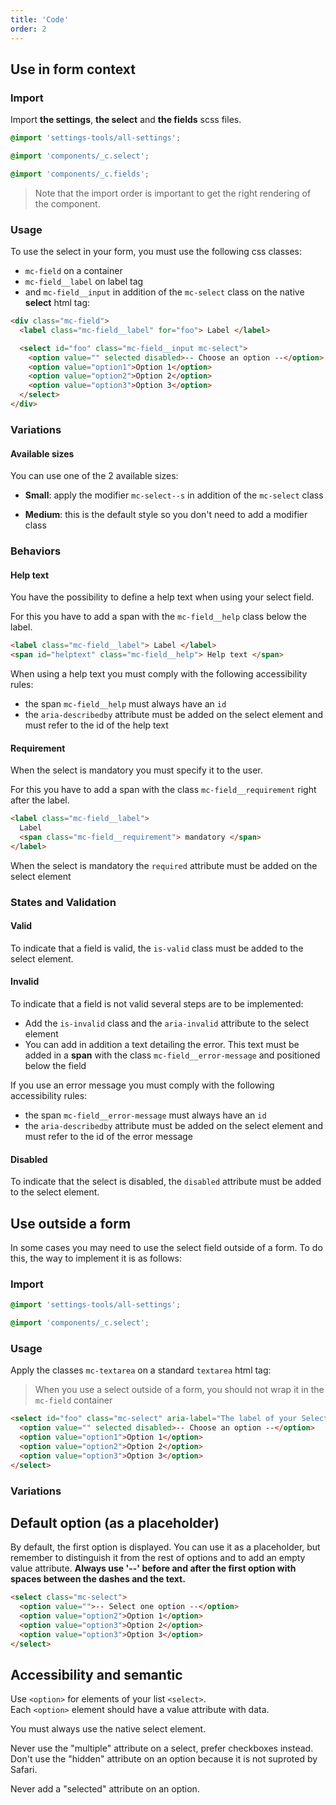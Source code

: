 ```yaml
---
title: 'Code'
order: 2
---
```


## Use in form context

### Import

Import **the settings**, **the select** and **the fields** scss files.

```scss
@import 'settings-tools/all-settings';

@import 'components/_c.select';

@import 'components/_c.fields';
```

> Note that the import order is important to get the right rendering of the component.

### Usage

To use the select in your form, you must use the following css classes:

- `mc-field` on a container
- `mc-field__label` on label tag
- and `mc-field__input` in addition of the `mc-select` class on the native **select** html tag:

```html
<div class="mc-field">
  <label class="mc-field__label" for="foo"> Label </label>

  <select id="foo" class="mc-field__input mc-select">
    <option value="" selected disabled>-- Choose an option --</option>
    <option value="option1">Option 1</option>
    <option value="option2">Option 2</option>
    <option value="option3">Option 3</option>
  </select>
</div>
```

<Story id="form-select--default" />

### Variations

#### Available sizes

You can use one of the 2 available sizes:

- **Small**: apply the modifier `mc-select--s` in addition of the `mc-select` class

<Story id="form-select--variation-small" />

- **Medium**: this is the default style so you don't need to add a modifier class

<Story id="form-select--default" />

### Behaviors

#### Help text

You have the possibility to define a help text when using your select field.

For this you have to add a span with the `mc-field__help` class below the label.

```html
<label class="mc-field__label"> Label </label>
<span id="helptext" class="mc-field__help"> Help text </span>
```

<Highlight type="tips" title="Accessibility rules">

When using a help text you must comply with the following accessibility rules:

- the span `mc-field__help` must always have an `id`
- the `aria-describedby` attribute must be added on the select element and must refer to the id of the help text

</Highlight>

#### Requirement

When the select is mandatory you must specify it to the user.

For this you have to add a span with the class `mc-field__requirement` right after the label.

```html
<label class="mc-field__label">
  Label
  <span class="mc-field__requirement"> mandatory </span>
</label>
```

<Highlight type="tips" title="Semantic rule">

When the select is mandatory the `required` attribute must be added on the select element

</Highlight>

### States and Validation

#### Valid

To indicate that a field is valid, the `is-valid` class must be added to the select element.

<Story id="form-select--state-valid" />

#### Invalid

To indicate that a field is not valid several steps are to be implemented:

- Add the `is-invalid` class and the `aria-invalid` attribute to the select element
- You can add in addition a text detailing the error. This text must be added in a **span** with the class `mc-field__error-message` and positioned below the field

<Highlight type="tips" title="Accessibility rules">

If you use an error message you must comply with the following accessibility rules:

- the span `mc-field__error-message` must always have an `id`
- the `aria-describedby` attribute must be added on the select element and must refer to the id of the error message

</Highlight>

<Story id="form-select--state-invalid" />

#### Disabled

To indicate that the select is disabled, the `disabled` attribute must be added to the select element.

<Story id="form-select--disabled" />

## Use outside a form

In some cases you may need to use the select field outside of a form. To do this, the way to implement it is as follows:

### Import

```scss
@import 'settings-tools/all-settings';

@import 'components/_c.select';
```

### Usage

Apply the classes `mc-textarea` on a standard `textarea` html tag:

> When you use a select outside of a form, you should not wrap it in the `mc-field` container

```html
<select id="foo" class="mc-select" aria-label="The label of your Select">
  <option value="" selected disabled>-- Choose an option --</option>
  <option value="option1">Option 1</option>
  <option value="option2">Option 2</option>
  <option value="option3">Option 3</option>
</select>
```

<Story id="form-select--single" />

### Variations

## Default option (as a placeholder)

By default, the first option is displayed. You can use it as a placeholder, but remember to distinguish it from the rest of options and to add an empty value attribute. **Always use '--' before and after the first option with spaces between the dashes and the text.**

```html
<select class="mc-select">
  <option value="">-- Select one option --</option>
  <option value="option2">Option 1</option>
  <option value="option3">Option 2</option>
  <option value="option3">Option 3</option>
</select>
```

## Accessibility and semantic

Use `<option>` for elements of your list `<select>`.<br />
Each `<option>` element should have a value attribute with data.

<HintItem>You must always use the native select element.</HintItem>

<HintItem dont>
  Never use the "multiple" attribute on a select, prefer checkboxes instead.
</HintItem>

<HintItem dont>
  Don't use the "hidden" attribute on an option because it is not suproted by
  Safari.
</HintItem>

<HintItem dont>Never add a "selected" attribute on an option.</HintItem>
